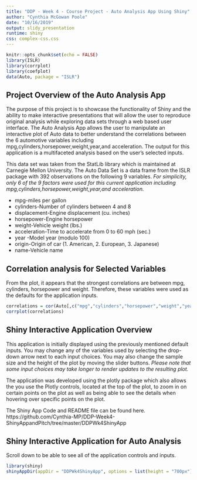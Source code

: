 ```yaml
---
title: "DDP - Week 4 - Course Project - Auto Analysis App Using Shiny"
author: "Cynthia McGowan Poole"
date: "10/16/2019"
output: slidy_presentation
runtime: shiny
css: complex-css.css
---
```


```r
knitr::opts_chunk$set(echo = FALSE)
library(ISLR)
library(corrplot)
library(coefplot)
data(Auto, package = "ISLR")
```

## Project Overview of the Auto Analysis App

The purpose of this project is to showcase the functionality of Shiny and the ability to make interactive presentations that will allow the user to reproduce original analysis while exploring data sets through a web based user interface. The Auto Analysis App allows the user to manipulate an interactive plot of Auto data to better understand the correlations between the 6 automotive variables including  mpg,cylinders,horsepower,weight,year,and acceleration. The output for this application is a multifaceted analysis based on the user's selected inputs. 

This data set was taken from the StatLib library which is maintained at Carnegie Mellon University. The Auto Data Set is a data frame from the ISLR package with 392 observations on the following 9 variables. *For simplicity, only 6 of the 9 factors were used for this current application including mpg,cylinders,horsepower,weight,year,and acceleration.* 

 - mpg-miles per gallon
 - cylinders-Number of cylinders between 4 and 8
 - displacement-Engine displacement (cu. inches)
 - horsepower-Engine horsepower
 - weight-Vehicle weight (lbs.)
 - acceleration-Time to accelerate from 0 to 60 mph (sec.)
 - year -Model year (modulo 100)
 - origin-Origin of car (1. American, 2. European, 3. Japanese)
 - name-Vehicle name


## Correlation analysis for Selected Variables

From the plot, it appears that the strongest correlations are between mpg, cylinders, horsepower and weight. Therefore, these variables were used as the defaults for the application inputs. 

```r
correlations = cor(Auto[,c("mpg","cylinders","horsepower","weight","year","acceleration")])
corrplot(correlations)
```

## Shiny Interactive Application Overview 

This application is initially displayed using the previously mentioned default inputs. You may change any of the variables used by selecting the drop-down arrow next to each input choices. You may also change the sample size and the height of the plot by moving the slider buttons. *Please note that some input choices may take longer to render updates to the resulting plot.* 

The application was developed using the plotly package which also allows the you use the Plotly controls, located at the top of the plot, to zoom in on certain points on the plot as well as being able to see the details when hovering over specific points on the plot. 

The Shiny App Code and README file can be found here. 
https://github.com/Cynthia-MP/DDP-Week4-ShinyAppandPitch/tree/master/DDPWk4ShinyApp

## Shiny Interactive Application for Auto Analysis 

Scroll down to be able to see all of the application controls and inputs. 
```r
library(shiny)
shinyAppDir(appDir = "DDPWk4ShinyApp", options = list(height = "700px"))
```
